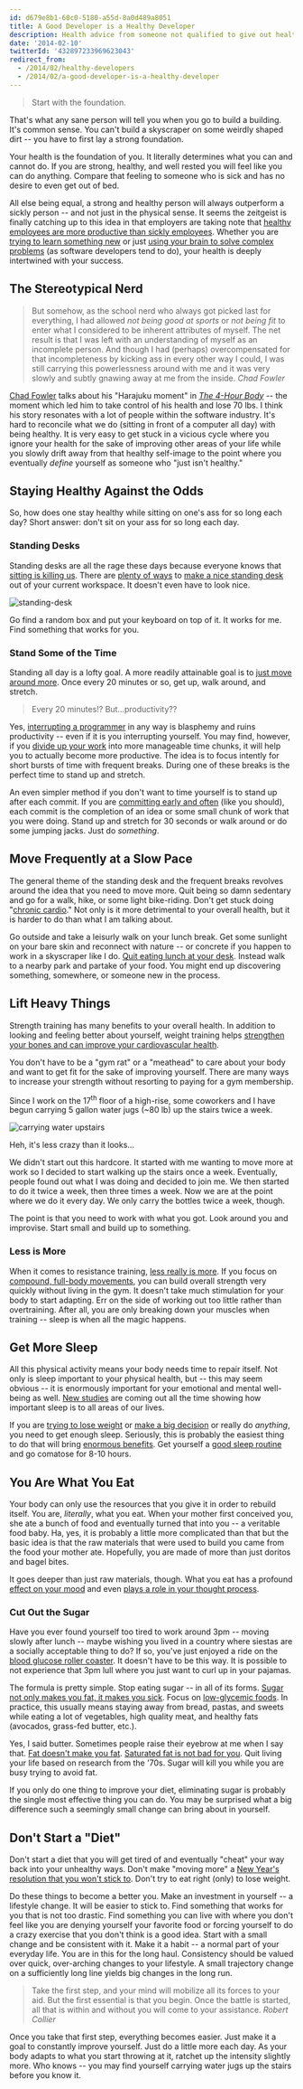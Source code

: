 ```yaml
---
id: d679e8b1-60c0-5180-a55d-8a0d489a8051
title: A Good Developer is a Healthy Developer
description: Health advice from someone not qualified to give out health advice.
date: '2014-02-10'
twitterId: '432897233969623043'
redirect_from:
  - /2014/02/healthy-developers
  - /2014/02/a-good-developer-is-a-healthy-developer
---
```



> Start with the foundation.

That's what any sane person will tell you when you go to build a building. It's common sense. You can't build a skyscraper on some weirdly shaped dirt -- you have to first lay a strong foundation.

Your health is the foundation of you. It literally determines what you can and cannot do. If you are strong, healthy, and well rested you will feel like you can do anything. Compare that feeling to someone who is sick and has no desire to even get out of bed.

All else being equal, a strong and healthy person will always outperform a sickly person -- and not just in the physical sense. It seems the zeitgeist is finally catching up to this idea in that employers are taking note that [healthy employees are more productive than sickly employees](http://www.cbsnews.com/news/are-healthier-employees-more-productive/). Whether you are [trying to learn something new](http://www.equitycampaign.org/i/a/document/12557_equitymattersvol6_web03082010.pdf) or just [using your brain to solve complex problems](http://dericbownds.net/uploaded_images/exercise_hillman.pdf) (as software developers tend to do), your health is deeply intertwined with your success.

## The Stereotypical Nerd

> But somehow, as the school nerd who always got picked last for everything, I had allowed _not being good at sports_ or _not being fit_ to enter what I considered to be inherent attributes of myself. The net result is that I was left with an understanding of myself as an incomplete person. And though I had (perhaps) overcompensated for that incompleteness by kicking ass in every other way I could, I was still carrying this powerlessness around with me and it was very slowly and subtly gnawing away at me from the inside.
> <cite>Chad Fowler</cite>

[Chad Fowler](http://chadfowler.com/) talks about his "Harajuku moment" in [_The 4-Hour Body_](http://fourhourbody.com/) -- the moment which led him to take control of his health and lose 70 lbs. I think his story resonates with a lot of people within the software industry. It's hard to reconcile what we do (sitting in front of a computer all day) with being healthy. It is very easy to get stuck in a vicious cycle where you ignore your health for the sake of improving other areas of your life while you slowly drift away from that healthy self-image to the point where you eventually _define_ yourself as someone who "just isn't healthy."

## Staying Healthy Against the Odds

So, how does one stay healthy while sitting on one's ass for so long each day? Short answer: don't sit on your ass for so long each day.

### Standing Desks

Standing desks are all the rage these days because everyone knows that [sitting is killing us](http://www.lifehack.org/articles/lifestyle/why-sitting-is-killing-you.html). There are [plenty of ways](http://kellianderson.com/blog/desk.html) to [make a nice standing desk](http://lifehacker.com/5929765/make-yourself-a-standing-desk-this-weekend) out of your current workspace. It doesn't even have to look nice.

![standing-desk](./standing-desk.jpg)

Go find a random box and put your keyboard on top of it. It works for me. Find something that works for you.

### Stand Some of the Time

Standing all day is a lofty goal. A more readily attainable goal is to [just move around more](http://lifehacker.com/5840754/forget-the-standing-desk-you-just-need-to-move-regularly). Once every 20 minutes or so, get up, walk around, and stretch.

> Every 20 minutes!? But...productivity??

Yes, [interrupting a programmer](http://heeris.id.au/2013/this-is-why-you-shouldnt-interrupt-a-programmer) in any way is blasphemy and ruins productivity -- even if it is you interrupting yourself. You may find, however, if you [divide up your work](http://lifehacker.com/5638746/use-a-timer-as-a-productivity-booster-and-sanity-minder) into more manageable time chunks, it will help you to actually become more productive. The idea is to focus intently for short bursts of time with frequent breaks. During one of these breaks is the perfect time to stand up and stretch.

An even simpler method if you don't want to time yourself is to stand up after each commit. If you are [committing early and often](http://www.codinghorror.com/blog/2008/08/check-in-early-check-in-often.html) (like you should), each commit is the completion of an idea or some small chunk of work that you were doing. Stand up and stretch for 30 seconds or walk around or do some jumping jacks. Just do _something_.

## Move Frequently at a Slow Pace

The general theme of the standing desk and the frequent breaks revolves around the idea that you need to move more. Quit being so damn sedentary and go for a walk, hike, or some light bike-riding. Don't get stuck doing "[chronic cardio](http://coachcanadan.wordpress.com/2012/10/21/how-chronic-cardio-can-make-you-gain-weight/)." Not only is it more detrimental to your overall health, but it is harder to do than what I am talking about.

Go outside and take a leisurly walk on your lunch break. Get some sunlight on your bare skin and reconnect with nature -- or concrete if you happen to work in a skyscraper like I do. [Quit eating lunch at your desk](http://randomdrake.com/2014/01/09/never-going-back-a-week-of-not-eating-lunch-at-my-desk/). Instead walk to a nearby park and partake of your food. You might end up discovering something, somewhere, or someone new in the process.

## Lift Heavy Things

Strength training has many benefits to your overall health. In addition to looking and feeling better about yourself, weight training helps [strengthen your bones and can improve your cardiovascular health](http://www.sparkpeople.com/resource/fitness_articles.asp?id=1612).

You don't have to be a "gym rat" or a "meathead" to care about your body and want to get fit for the sake of improving yourself. There are many ways to increase your strength without resorting to paying for a gym membership.

Since I work on the 17<sup>th</sup> floor of a high-rise, some coworkers and I have begun carrying 5 gallon water jugs (~80 lb) up the stairs twice a week.

![carrying water upstairs](./stairs.jpg)

Heh, it's less crazy than it looks...

We didn't start out this hardcore. It started with me wanting to move more at work so I decided to start walking up the stairs once a week. Eventually, people found out what I was doing and decided to join me. We then started to do it twice a week, then three times a week. Now we are at the point where we do it every day. We only carry the bottles twice a week, though.

The point is that you need to work with what you got. Look around you and improvise. Start small and build up to something.

### Less is More

When it comes to resistance training, [less really is more](http://www.muscleandstrength.com/articles/buiding-muscle-why-less-is-more.html). If you focus on [compound, full-body movements](https://www.verywell.com/which-is-better-compound-or-isolation-exercises-3120718), you can build overall strength very quickly without living in the gym. It doesn't take much stimulation for your body to start adapting. Err on the side of working out too little rather than overtraining. After all, you are only breaking down your muscles when training -- sleep is when all the magic happens.

## Get More Sleep

All this physical activity means your body needs time to repair itself. Not only is sleep important to your physical health, but -- this may seem obvious -- it is enormously important for your emotional and mental well-being as well. [New studies](http://www.nih.gov/researchmatters/october2013/10282013clear.htm) are coming out all the time showing how important sleep is to all areas of our lives.

If you are [trying to lose weight](http://www.webmd.com/diet/features/lose-weight-while-sleeping) or [make a big decision](http://edition.cnn.com/2012/08/27/business/unconscious-mind-sleep-decision/) or really do _anything_, you need to get enough sleep. Seriously, this is probably the easiest thing to do that will bring [enormous benefits](http://newsinhealth.nih.gov/issue/apr2013/feature1). Get yourself a [good sleep routine](http://www.helpguide.org/life/sleep_tips.htm) and go comatose for 8-10 hours.

## You Are What You Eat

Your body can only use the resources that you give it in order to rebuild itself. You are, _literally_, what you eat. When your mother first conceived you, she ate a bunch of food and eventually turned that into you -- a veritable food baby. Ha, yes, it is probably a little more complicated than that but the basic idea is that the raw materials that were used to build you came from the food your mother ate. Hopefully, you are made of more than just doritos and bagel bites.

It goes deeper than just raw materials, though. What you eat has a profound [effect on your mood](http://www.scientificamerican.com/article/gut-second-brain/) and even [plays a role in your thought process](http://www.npr.org/blogs/health/2013/11/18/244526773/gut-bacteria-might-guide-the-workings-of-our-minds).

### Cut Out the Sugar

Have you ever found yourself too tired to work around 3pm -- moving slowly after lunch -- maybe wishing you lived in a country where siestas are a socially acceptable thing to do? If so, you've just enjoyed a ride on the [blood glucose roller coaster](http://www.onetouch.com/articles/rollercoaster). It doesn't have to be this way. It is possible to not experience that 3pm lull where you just want to curl up in your pajamas.

The formula is pretty simple. Stop eating sugar -- in all of its forms. [Sugar not only makes you fat, it makes you sick](http://thechart.blogs.cnn.com/2014/02/03/sugar-not-only-makes-you-fat-it-may-make-you-sick/). Focus on [low-glycemic foods](http://www.huffingtonpost.com/2012/06/27/low-glycemic-foods-diet_n_1630893.html). In practice, this usually means staying away from bread, pastas, and sweets while eating a lot of vegetables, high quality meat, and healthy fats (avocados, grass-fed butter, etc.).

<Alert type="info" title="Aside">

Yes, I said butter. Sometimes people raise their eyebrow at me when I say that. [Fat doesn't make you fat](http://www.huffingtonpost.com/dr-mark-hyman/fat-health_b_4343798.html). [Saturated fat is not bad for you](http://www.marksdailyapple.com/saturated-fat-healthy). Quit living your life based on research from the '70s. Sugar will kill you while you are busy trying to avoid fat.

</Alert>

If you only do one thing to improve your diet, eliminating sugar is probably the single most effective thing you can do. You may be surprised what a big difference such a seemingly small change can bring about in yourself.

## Don't Start a "Diet"

Don't start a diet that you will get tired of and eventually "cheat" your way back into your unhealthy ways. Don't make "moving more" a [New Year's resolution that you won't stick to](http://www.nbc.com/saturday-night-live/video/resolution-revolution/n45302). Don't try to eat right (only) to lose weight.

Do these things to become a better you. Make an investment in yourself -- a lifestyle change. It will be easier to stick to. Find something that works for you that is not too drastic.  Find something you can live with where you don't feel like you are denying yourself your favorite food or forcing yourself to do a crazy exercise that you don't think is a good idea. Start with a small change and be consistent with it. Make it a habit -- a normal part of your everyday life. You are in this for the long haul. Consistency should be valued over quick, over-arching changes to your lifestyle. A small trajectory change on a sufficiently long line yields big changes in the long run.

> Take the first step, and your mind will mobilize all its forces to your aid. But the first essential is that you begin. Once the battle is started, all that is within and without you will come to your assistance.
> <cite>Robert Collier</cite>

Once you take that first step, everything becomes easier. Just make it a goal to constantly improve yourself. Just do a little more each day. As your body adapts to what you start throwing at it, ratchet up the intensity slightly more. Who knows -- you may find yourself carrying water jugs up the stairs before you know it.